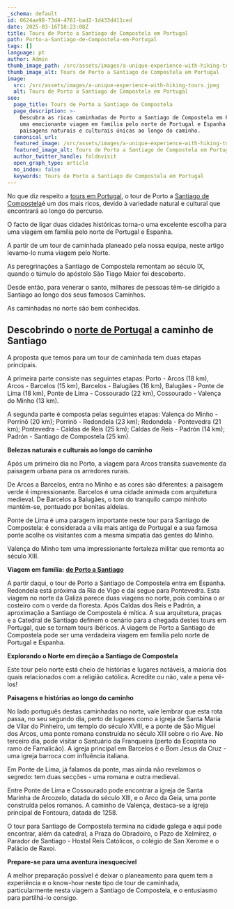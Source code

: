 ```yaml
---
_schema: default
id: 0624ae98-73d4-4761-bad2-1d433d411ced
date: 2025-03-16T18:23:08Z
title: Tours de Porto a Santiago de Compostela em Portugal
path: Porto-a-Santiago-de-Compostela-em-Portugal
tags: []
language: pt
author: Admin
thumb_image_path: /src/assets/images/a-unique-experience-with-hiking-tours-1.jpeg
thumb_image_alt: Tours de Porto a Santiago de Compostela em Portugal
image:
  src: /src/assets/images/a-unique-experience-with-hiking-tours.jpeg
  alt: Tours de Porto a Santiago de Compostela em Portugal
seo:
  page_title: Tours de Porto a Santiago de Compostela
  page_description: >-
    Descubra as ricas caminhadas de Porto a Santiago de Compostela em Portugal,
    uma emocionante viagem em família pelo norte de Portugal e Espanha. Explore
    paisagens naturais e culturais únicas ao longo do caminho.
  canonical_url:
  featured_image: /src/assets/images/a-unique-experience-with-hiking-tours.jpeg
  featured_image_alt: Tours de Porto a Santiago de Compostela em Portugal
  author_twitter_handle: foldnvisit
  open_graph_type: article
  no_index: false
  keywords: Tours de Porto a Santiago de Compostela em Portugal
---
```


No que diz respeito a
[tours em Portugal](https://topwalkingtoursportugal.com/pt/passeios-pedestres-portugal/),
o tour de Porto a
[Santiago de Compostela](https://topwalkingtoursportugal.com/pt/tours/portuguese-central-camino-stage-2/)é
um dos mais ricos, devido à variedade natural e cultural que encontrará ao longo
do percurso.

O facto de ligar duas cidades históricas torna-o uma excelente escolha para uma
viagem em família pelo norte de Portugal e Espanha.

A partir de um tour de caminhada planeado pela nossa equipa, neste artigo
levamo-lo numa viagem pelo Norte.

As peregrinações a Santiago de Compostela remontam ao século IX, quando o túmulo
do apóstolo São Tiago Maior foi descoberto.

Desde então, para venerar o santo, milhares de pessoas têm-se dirigido a
Santiago ao longo dos seus famosos Caminhos.

As caminhadas no norte são bem conhecidas.

## **Descobrindo o** [**norte de Portugal**](https://topwalkingtoursportugal.com/pt/tours/minho-hiking-holiday-in-the-north-of-portugal/) **a caminho de Santiago**

A proposta que temos para um tour de caminhada tem duas etapas principais.

A primeira parte consiste nas seguintes etapas: Porto - Arcos (18 km), Arcos -
Barcelos (15 km), Barcelos - Balugães (16 km), Balugães - Ponte de Lima (18 km),
Ponte de Lima - Cossourado (22 km), Cossourado - Valença do Minho (13 km).

A segunda parte é composta pelas seguintes etapas: Valença do Minho - Porrinõ
(20 km); Porrinõ - Redondela (23 km); Redondela - Pontevedra (21 km);
Pontevedra - Caldas de Reis (25 km); Caldas de Reis - Padrón (14 km); Padrón -
Santiago de Compostela (25 km).

**Belezas naturais e culturais ao longo do caminho**

Após um primeiro dia no Porto, a viagem para Arcos transita suavemente da
paisagem urbana para os arredores rurais.

De Arcos a Barcelos, entra no Minho e as cores são diferentes: a paisagem verde
é impressionante. Barcelos é uma cidade animada com arquitetura medieval. De
Barcelos a Balugães, o tom do tranquilo campo minhoto mantém-se, pontuado por
bonitas aldeias.

Ponte de Lima é uma paragem importante neste tour para Santiago de Compostela: é
considerada a vila mais antiga de Portugal e a sua famosa ponte acolhe os
visitantes com a mesma simpatia das gentes do Minho.

Valença do Minho tem uma impressionante fortaleza militar que remonta ao século
XIII.

**Viagem em família:**
[**de Porto a Santiago**](https://topwalkingtoursportugal.com/pt/tours/coastal-route-to-santiago-compostela-stage-1/)

A partir daqui, o tour de Porto a Santiago de Compostela entra em Espanha.
Redondela está próxima da Ria de Vigo e daí segue para Pontevedra. Esta viagem
no norte da Galiza parece duas viagens no norte, pois combina o ar costeiro com
o verde da floresta. Após Caldas dos Reis e Padrón, a aproximação a Santiago de
Compostela é mítica. A sua arquitetura, praças e a Catedral de Santiago definem
o cenário para a chegada destes tours em Portugal, que se tornam tours ibéricos.
A viagem de Porto a Santiago de Compostela pode ser uma verdadeira viagem em
família pelo norte de Portugal e Espanha.

**Explorando o Norte em direção a Santiago de Compostela**

Este tour pelo norte está cheio de histórias e lugares notáveis, a maioria dos
quais relacionados com a religião católica. Acredite ou não, vale a pena vê-los!

**Paisagens e histórias ao longo do caminho**

No lado português destas caminhadas no norte, vale lembrar que esta rota passa,
no seu segundo dia, perto de lugares como a igreja de Santa Maria de Vilar do
Pinheiro, um templo do século XVIII, e a ponte de São Miguel dos Arcos, uma
ponte romana construída no século XIII sobre o rio Ave. No terceiro dia, pode
visitar o Santuário da Franqueira (perto da Ecopista no ramo de Famalicão). A
igreja principal em Barcelos é o Bom Jesus da Cruz - uma igreja barroca com
influência italiana.

Em Ponte de Lima, já falamos da ponte, mas ainda não revelamos o segredo: tem
duas secções - uma romana e outra medieval.

Entre Ponte de Lima e Cossourado pode encontrar a igreja de Santa Marinha de
Arcozelo, datada do século XIII, e o Arco da Geia, uma ponte construída pelos
romanos. A caminho de Valença, destaca-se a igreja principal de Fontoura, datada
de 1258.

O tour para Santiago de Compostela termina na cidade galega e aqui pode
encontrar, além da catedral, a Praza do Obradoiro, o Pazo de Xelmírez, o Parador
de Santiago - Hostal Reis Católicos, o colégio de San Xerome e o Palácio de
Raxoi.

**Prepare-se para uma aventura inesquecível**

A melhor preparação possível é deixar o planeamento para quem tem a experiência
e o know-how neste tipo de tour de caminhada, particularmente nesta viagem a
Santiago de Compostela, e o entusiasmo para partilhá-lo consigo.

&nbsp;
